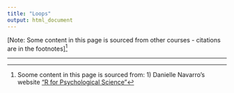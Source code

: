 ```yaml
---
title: "Loops"
output: html_document
---
```


<!-- ```{r settings, echo=FALSE, message=FALSE, warning=FALSE}
rm(list=objects()) # start with a clean workspace
source("knitr_settings.R")
``` -->

[Note: Some content in this page is sourced from other courses - citations are in the footnotes]^[Soome content in this page is sourced from: 1) Danielle Navarro's website ["R for Psychological Science"](https://psyr.org/index.html)]

---

